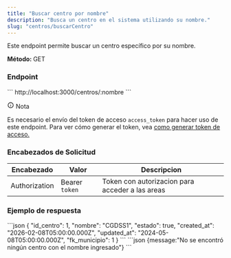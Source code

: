 ```yaml
---
title: "Buscar centro por nombre"
description: "Busca un centro en el sistema utilizando su nombre."
slug: "centros/buscarCentro"
---
```




Este endpoint permite buscar un centro específico por su nombre.

<p> 
<strong>Método: </strong><span class="sl-badge success small astro-avdet4wd">GET</span>
</p>

<h3>Endpoint</h3>

<Tabs>
  <TabItem label="Endpoint">
  ```
  http://localhost:3000/centros/:nombre
  ```
  </TabItem>
</Tabs>

<aside aria-label="Nota" class="starlight-aside starlight-aside--note"> <p class="starlight-aside__title" aria-hidden="true"> <svg aria-hidden="true" class="starlight-aside__icon astro-c6vsoqas" width="16" height="16" viewBox="0 0 24 24" fill="currentColor" style="--sl-icon-size: 1em;"><path d="M12 11a1 1 0 0 0-1 1v4a1 1 0 0 0 2 0v-4a1 1 0 0 0-1-1Zm.38-3.92a1 1 0 0 0-.76 0 1 1 0 0 0-.33.21 1.15 1.15 0 0 0-.21.33 1 1 0 0 0 .21 1.09c.097.088.209.16.33.21A1 1 0 0 0 13 8a1.05 1.05 0 0 0-.29-.71 1 1 0 0 0-.33-.21ZM12 2a10 10 0 1 0 0 20 10 10 0 0 0 0-20Zm0 18a8 8 0 1 1 0-16.001A8 8 0 0 1 12 20Z"></path></svg> Nota </p> 
Es necesario el envío del token de acceso <code>access_token</code> para hacer uso de este endpoint. Para ver cómo generar el token, vea <a href="/usuarios/login">como generar token de acceso.</a></aside>

<h3>Encabezados de Solicitud</h3>

| Encabezado | Valor | Descripcion
|----------|-------| -------
| Authorization |  Bearer `token` | Token con autorizacion para acceder a las areas

<h3>Ejemplo de respuesta</h3>

<Tabs>
  <TabItem label="Status 200">
  ```json
{
    "id_centro": 1,
    "nombre": "CGDSS1",
    "estado": true,
    "created_at": "2026-02-08T05:00:00.000Z",
    "updated_at": "2024-05-08T05:00:00.000Z",
    "fk_municipio": 1
  }
```
  </TabItem>

  <TabItem label="Status 404">
  ```json
  {message:"No se encontró ningún centro con el nombre ingresado"}
  ```
  </TabItem>

</Tabs>



